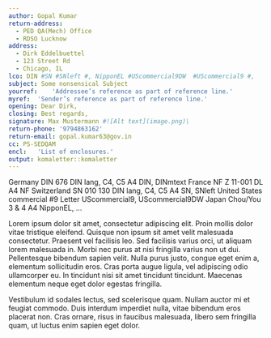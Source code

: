```yaml
---
author: Gopal Kumar
return-address: 
  - PED QA(Mech) Office
  - RDSO Lucknow
address:
  - Dirk Eddelbuettel
  - 123 Street Rd
  - Chicago, IL
lco: DIN #SN #SNleft #, NipponEL #UScommercial9DW  #UScommercial9 #,    DINmtext #DIN  #NF 
subject: Some nonsensical Subject
yourref:	'Addressee’s reference as part of reference line.'
myref:	'Sender’s reference as part of reference line.'
opening: Dear Dirk,
closing: Best regards,
signature: Max Mustermann #![Alt text](image.png)\ 
return-phone: '9794863162'
return-email: gopal.kumar63@gov.in
cc: PS-SEDQAM
encl:	'List of enclosures.'
output: komaletter::komaletter
---
```



Germany	DIN 676	DIN lang, C4, C5	A4	DIN, DINmtext
France	NF Z 11-001	DL	A4	NF
Switzerland	SN 010 130	DIN lang, C4, C5	A4	SN, SNleft
United States		commercial #9	Letter	UScommercial9, UScommercial9DW
Japan		Chou/You 3 & 4	A4	NipponEL, …

Lorem ipsum dolor sit amet, consectetur adipiscing elit. Proin mollis
dolor vitae tristique eleifend. Quisque non ipsum sit amet velit
malesuada consectetur. Praesent vel facilisis leo. Sed facilisis
varius orci, ut aliquam lorem malesuada in. Morbi nec purus at nisi
fringilla varius non ut dui. Pellentesque bibendum sapien velit. Nulla
purus justo, congue eget enim a, elementum sollicitudin eros. Cras
porta augue ligula, vel adipiscing odio ullamcorper eu. In tincidunt
nisi sit amet tincidunt tincidunt. Maecenas elementum neque eget dolor
egestas fringilla.

Vestibulum id sodales lectus, sed scelerisque quam. Nullam auctor mi
et feugiat commodo. Duis interdum imperdiet nulla, vitae bibendum eros
placerat non. Cras ornare, risus in faucibus malesuada, libero sem
fringilla quam, ut luctus enim sapien eget dolor.
